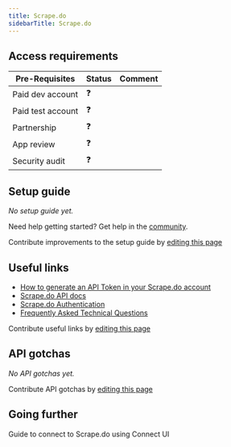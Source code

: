 ```yaml
---
title: Scrape.do
sidebarTitle: Scrape.do
---
```



<Overview />
<PreBuiltTooling />
<PreBuiltUseCases />

## Access requirements
| Pre-Requisites | Status | Comment|
| - | - | - |
| Paid dev account | ❓ |  |
| Paid test account | ❓ |  |
| Partnership | ❓ | |
| App review | ❓ |  |
| Security audit | ❓ | |


## Setup guide

_No setup guide yet._

<Tip>Need help getting started? Get help in the [community](https://nango.dev/slack).</Tip>

<Note>Contribute improvements to the setup guide by [editing this page](https://github.com/nangohq/nango/tree/master/docs-v2/integrations/all/scrapedo.mdx)</Note>


## Useful links

-   [How to generate an API Token in your Scrape.do account](https://dashboard.scrape.do/signup)
-   [Scrape.do API docs](https://scrape.do/documentation/#quick-start)
-   [Scrape.do Authentication](https://scrape.do/documentation/#token)
-   [Frequently Asked Technical Questions](https://scrape.do/documentation/#frequently-asked-technical-questions)

<Note>Contribute useful links by [editing this page](https://github.com/nangohq/nango/tree/master/docs-v2/integrations/all/scrapedo.mdx)</Note>

## API gotchas

_No API gotchas yet._

<Note>Contribute API gotchas by [editing this page](https://github.com/nangohq/nango/tree/master/docs-v2/integrations/all/scrapedo.mdx)</Note>

## Going further

<Card title="Connect to Scrape.do" icon="link" href="/integrations/all/scrapedo/connect" horizontal>
  Guide to connect to Scrape.do using Connect UI
</Card>
